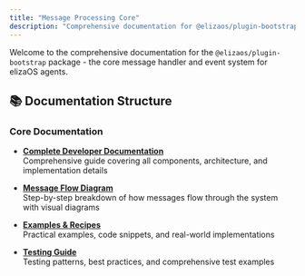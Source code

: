 ```yaml
---
title: "Message Processing Core"
description: "Comprehensive documentation for @elizaos/plugin-bootstrap - the core message handler and event system for elizaOS agents"
---
```



Welcome to the comprehensive documentation for the `@elizaos/plugin-bootstrap` package - the core message handler and event system for elizaOS agents.

## 📚 Documentation Structure

### Core Documentation

- **[Complete Developer Documentation](./complete-documentation.mdx)**  
  Comprehensive guide covering all components, architecture, and implementation details

- **[Message Flow Diagram](./message-flow.mdx)**  
  Step-by-step breakdown of how messages flow through the system with visual diagrams

- **[Examples & Recipes](./examples.mdx)**  
  Practical examples, code snippets, and real-world implementations

- **[Testing Guide](./testing-guide.mdx)**  
  Testing patterns, best practices, and comprehensive test examples



